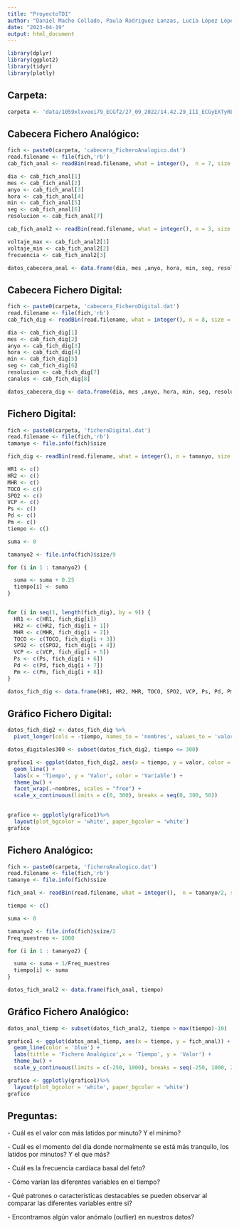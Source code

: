 ```yaml
---
title: "ProyectoTD1"
author: "Daniel Macho Collado, Paula Rodriguez Lanzas, Lucía López López, Gonzalo Sánchez Muñoz"
date: "2023-04-19"
output: html_document
---
```


```r
library(dplyr)
library(ggplot2)
library(tidyr)
library(plotly)
```

## Carpeta:

```r
carpeta <- 'data/1059xlxveei79_ECGf2/27_09_2022/14.42.29_III_ECGyEXTyRESTO/'
```

## Cabecera Fichero Analógico:

```r
fich <- paste0(carpeta, 'cabecera_FicheroAnalogico.dat')
read.filename <- file(fich,'rb')
cab_fich_anal <- readBin(read.filename, what = integer(),  n = 7, size = 1, signed = FALSE)

dia <- cab_fich_anal[1]
mes <- cab_fich_anal[2]
anyo <- cab_fich_anal[3]
hora <- cab_fich_anal[4]
min <- cab_fich_anal[5]
seg <- cab_fich_anal[6]
resolucion <- cab_fich_anal[7]

cab_fich_anal2 <- readBin(read.filename, what = integer(), n = 3, size = 2, signed = TRUE)

voltaje_max <- cab_fich_anal2[1]
voltaje_min <- cab_fich_anal2[2]
frecuencia <- cab_fich_anal2[3]

datos_cabecera_anal <- data.frame(dia, mes ,anyo, hora, min, seg, resolucion, voltaje_max, voltaje_min, frecuencia)
```

## Cabecera Fichero Digital:

```r
fich <- paste0(carpeta, 'cabecera_FicheroDigital.dat')
read.filename <- file(fich,'rb')
cab_fich_dig <- readBin(read.filename, what = integer(), n = 8, size = 1, signed = FALSE)

dia <- cab_fich_dig[1]
mes <- cab_fich_dig[2]
anyo <- cab_fich_dig[3]
hora <- cab_fich_dig[4]
min <- cab_fich_dig[5]
seg <- cab_fich_dig[6]
resolucion <- cab_fich_dig[7]
canales <- cab_fich_dig[8]

datos_cabecera_dig <- data.frame(dia, mes ,anyo, hora, min, seg, resolucion, canales)
```

## Fichero Digital:

```r
fich <- paste0(carpeta, 'ficheroDigital.dat')
read.filename <- file(fich,'rb')
tamanyo <- file.info(fich)$size

fich_dig <- readBin(read.filename, what = integer(), n = tamanyo, size = 1,signed = FALSE)

HR1 <- c()
HR2 <- c()
MHR <- c()
TOCO <- c()
SPO2 <- c()
VCP <- c()
Ps <- c()
Pd <- c()
Pm <- c()
tiempo <- c()

suma <- 0

tamanyo2 <- file.info(fich)$size/9

for (i in 1 : tamanyo2) {

  suma <- suma + 0.25
  tiempo[i] <- suma
}


for (i in seq(1, length(fich_dig), by = 9)) {
  HR1 <- c(HR1, fich_dig[i])
  HR2 <- c(HR2, fich_dig[i + 1])
  MHR <- c(MHR, fich_dig[i + 2])
  TOCO <- c(TOCO, fich_dig[i + 3])
  SPO2 <- c(SPO2, fich_dig[i + 4])
  VCP <- c(VCP, fich_dig[i + 5])
  Ps <- c(Ps, fich_dig[i + 6])
  Pd <- c(Pd, fich_dig[i + 7])
  Pm <- c(Pm, fich_dig[i + 8])
}

datos_fich_dig <- data.frame(HR1, HR2, MHR, TOCO, SPO2, VCP, Ps, Pd, Pm, tiempo)
```

## Gráfico Fichero Digital:

```r
datos_fich_dig2 <- datos_fich_dig %>%
  pivot_longer(cols = -tiempo, names_to = 'nombres', values_to = 'valor')

datos_digitales300 <- subset(datos_fich_dig2, tiempo <= 300)

grafico1 <- ggplot(datos_fich_dig2, aes(x = tiempo, y = valor, color = nombres)) + 
  geom_line() +
  labs(x = 'Tiempo', y = 'Valor', color = 'Variable') +
  theme_bw() +
  facet_wrap(.~nombres, scales = "free") + 
  scale_x_continuous(limits = c(0, 300), breaks = seq(0, 300, 50))
  

grafico <- ggplotly(grafico1)%>%
  layout(plot_bgcolor = 'white', paper_bgcolor = 'white')
grafico
```

## Fichero Analógico:

```r
fich <- paste0(carpeta, 'ficheroAnalogico.dat')
read.filename <- file(fich,'rb')
tamanyo <- file.info(fich)$size

fich_anal <- readBin(read.filename, what = integer(),  n = tamanyo/2, size = 2, signed = TRUE)

tiempo <- c()

suma <- 0

tamanyo2 <- file.info(fich)$size/2
Freq_muestreo <- 1000

for (i in 1 : tamanyo2) {

  suma <- suma + 1/Freq_muestreo
  tiempo[i] <- suma
}

datos_fich_anal2 <- data.frame(fich_anal, tiempo)
```

## Gráfico Fichero Analógico:

```r
datos_anal_tiemp <- subset(datos_fich_anal2, tiempo > max(tiempo)-10)

grafico1 <- ggplot(datos_anal_tiemp, aes(x = tiempo, y = fich_anal)) + 
  geom_line(color = 'blue') +
  labs(tittle = 'Fichero Analógico',x = 'Tiempo', y = 'Valor') +
  theme_bw() +
  scale_y_continuous(limits = c(-250, 1000), breaks = seq(-250, 1000, 250))

grafico <- ggplotly(grafico1)%>%
  layout(plot_bgcolor = 'white', paper_bgcolor = 'white')
grafico
```

## Preguntas:

\- Cuál es el valor con más latidos por minuto? Y el mínimo?

\- Cuál es el momento del día donde normalmente se está más tranquilo, los latidos por minutos? Y el que más?

\- Cuál es la frecuencia cardíaca basal del feto?

\- Cómo varían las diferentes variables en el tiempo?

\- Qué patrones o características destacables se pueden observar al comparar las diferentes variables entre si?

\- Encontramos algún valor anómalo (outlier) en nuestros datos?
